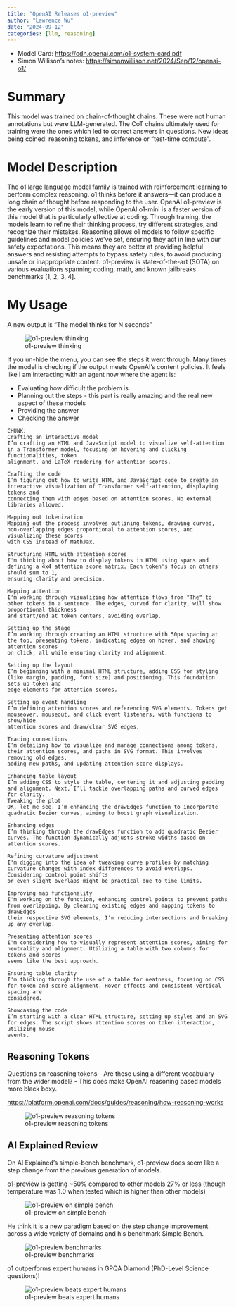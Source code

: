 ```yaml
---
title: "OpenAI Releases o1-preview"
author: "Lawrence Wu"
date: "2024-09-12"
categories: [llm, reasoning]
---
```


- Model Card: <https://cdn.openai.com/o1-system-card.pdf>
- Simon Willison's notes: <https://simonwillison.net/2024/Sep/12/openai-o1/>

# Summary
This model was trained on chain-of-thought chains. These were not human annotations but were LLM-generated. The CoT chains ultimately used for
training were the ones which led to correct answers in questions. New ideas being coined: reasoning tokens, and inference or "test-time compute".

# Model Description
The o1 large language model family is trained with reinforcement learning to perform complex reasoning. o1 thinks before it answers—it can produce a long chain of thought before responding to the user. OpenAI o1-preview is the early version of this model, while OpenAI o1-mini is a faster version of this model that is particularly effective at coding. Through training, the models learn to refine their thinking process, try different strategies, and recognize their mistakes. Reasoning allows o1 models to follow specific guidelines and model policies we’ve set, ensuring they act in line with our safety expectations. This means they are better at providing helpful answers and resisting attempts to bypass safety rules, to avoid producing unsafe or inappropriate content. o1-preview is state-of-the-art (SOTA) on various evaluations spanning coding, math, and known jailbreaks benchmarks [1, 2, 3, 4].

# My Usage
A new output is "The model thinks for N seconds"

![o1-preview thinking](o1_preview.png)

If you un-hide the menu, you can see the steps it went through. Many times the model is checking if the output meets OpenAI's content policies. It feels
like I am interacting with an agent now where the agent is:

- Evaluating how difficult the problem is
- Planning out the steps - this part is really amazing and the real new aspect of these models
- Providing the answer
- Checking the answer

```
CHUNK:
Crafting an interactive model
I’m crafting an HTML and JavaScript model to visualize self-attention in a Transformer model, focusing on hovering and clicking functionalities, token
alignment, and LaTeX rendering for attention scores.

Crafting the code
I’m figuring out how to write HTML and JavaScript code to create an interactive visualization of Transformer self-attention, displaying tokens and
connecting them with edges based on attention scores. No external libraries allowed.

Mapping out tokenization
Mapping out the process involves outlining tokens, drawing curved, non-overlapping edges proportional to attention scores, and visualizing these scores
with CSS instead of MathJax.

Structuring HTML with attention scores
I'm thinking about how to display tokens in HTML using spans and defining a 4x4 attention score matrix. Each token's focus on others should sum to 1,
ensuring clarity and precision.

Mapping attention
I'm working through visualizing how attention flows from "The" to other tokens in a sentence. The edges, curved for clarity, will show proportional thickness
and start/end at token centers, avoiding overlap.

Setting up the stage
I’m working through creating an HTML structure with 50px spacing at the top, presenting tokens, indicating edges on hover, and showing attention scores
on click, all while ensuring clarity and alignment.

Setting up the layout
I’m beginning with a minimal HTML structure, adding CSS for styling (like margin, padding, font size) and positioning. This foundation sets up token and
edge elements for attention scores.

Setting up event handling
I’m defining attention scores and referencing SVG elements. Tokens get mouseover, mouseout, and click event listeners, with functions to show/hide
attention scores and draw/clear SVG edges.

Tracing connections
I’m detailing how to visualize and manage connections among tokens, their attention scores, and paths in SVG format. This involves removing old edges,
adding new paths, and updating attention score displays.

Enhancing table layout
I’m adding CSS to style the table, centering it and adjusting padding and alignment. Next, I’ll tackle overlapping paths and curved edges for clarity.
Tweaking the plot
OK, let me see. I’m enhancing the drawEdges function to incorporate quadratic Bezier curves, aiming to boost graph visualization.

Enhancing edges
I’m thinking through the drawEdges function to add quadratic Bezier curves. The function dynamically adjusts stroke widths based on attention scores.

Refining curvature adjustment
I'm digging into the idea of tweaking curve profiles by matching curvature changes with index differences to avoid overlaps. Considering control point shifts
or even slight overlaps might be practical due to time limits.

Improving map functionality
I'm working on the function, enhancing control points to prevent paths from overlapping. By clearing existing edges and mapping tokens to drawEdges
their respective SVG elements, I’m reducing intersections and breaking up any overlap.

Presenting attention scores
I'm considering how to visually represent attention scores, aiming for neutrality and alignment. Utilizing a table with two columns for tokens and scores
seems like the best approach.

Ensuring table clarity
I'm thinking through the use of a table for neatness, focusing on CSS for token and score alignment. Hover effects and consistent vertical spacing are
considered.

Showcasing the code
I’m starting with a clear HTML structure, setting up styles and an SVG for edges. The script shows attention scores on token interaction, utilizing mouse
events.
```

## Reasoning Tokens

Questions on reasoning tokens
- Are these using a different vocabulary from the wider model?
- This does make OpenAI reasoning based models more black boxy.

<https://platform.openai.com/docs/guides/reasoning/how-reasoning-works>

![o1-preview reasoning tokens](o1_reasoning_tokens.png)

## AI Explained Review

On AI Explained's simple-bench benchmark, o1-preview does seem like a step change from the previous generation of models.

o1-preview is getting ~50% compared to other models 27% or less (though temperature was 1.0 when tested which is higher than other models)

![o1-preview on simple bench](simple_bench_o1.png)

He think it is a new paradigm based on the step change improvement across a wide variety of domains and his benchmark Simple Bench. 

![o1-preview benchmarks](o1_benchmarks.png)

o1 outperforms expert humans in GPQA Diamond (PhD-Level Science questions)!

![o1-preview beats expert humans](o1_reasoning.png)
